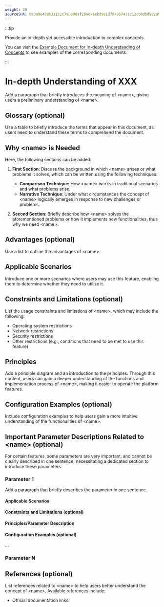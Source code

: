 ```yaml
---
weight: 20
sourceSHA: 0a0a9e48d631152c7a369daf2b667aebd961d794957431c12cb8dbd902a939f0
---
```


:::tip

Provide an in-depth yet accessible introduction to complex concepts. 

You can visit the [Example Document for In-depth Understanding of Concepts](https://product-doc-guide.alauda.cn/template/concept/insight_example.html) to see examples of the corresponding documents.

:::

# In-depth Understanding of XXX

Add a paragraph that briefly introduces the meaning of \<name>, giving users a preliminary understanding of \<name>.

## Glossary (optional)

Use a table to briefly introduce the terms that appear in this document, as users need to understand these terms to comprehend the document.

## Why \<name> is Needed

Here, the following sections can be added:

1. **First Section**: Discuss the background in which \<name> arises or what problems it solves, which can be written using the following techniques:

   - **Comparison Technique**: How \<name> works in traditional scenarios and what problems arise.
   - **Narrative Technique**: Under what circumstances the concept of \<name> logically emerges in response to new challenges or problems.

2. **Second Section**: Briefly describe how \<name> solves the aforementioned problems or how it implements new functionalities, thus why we need \<name>.

## Advantages (optional)

Use a list to outline the advantages of \<name>.

## Applicable Scenarios

Introduce one or more scenarios where users may use this feature, enabling them to determine whether they need to utilize it.

## Constraints and Limitations (optional)

List the usage constraints and limitations of \<name>, which may include the following:

- Operating system restrictions
- Network restrictions
- Security restrictions
- Other restrictions (e.g., conditions that need to be met to use this feature)

## Principles

Add a principle diagram and an introduction to the principles. Through this content, users can gain a deeper understanding of the functions and implementation process of \<name>, making it easier to operate the platform features.

## Configuration Examples (optional)

Include configuration examples to help users gain a more intuitive understanding of the functionalities of \<name>.

## Important Parameter Descriptions Related to \<name> (optional)

For certain features, some parameters are very important, and cannot be clearly described in one sentence, necessitating a dedicated section to introduce these parameters.

### Parameter 1

Add a paragraph that briefly describes the parameter in one sentence.

#### Applicable Scenarios

#### Constraints and Limitations (optional)

#### Principles/Parameter Description

#### Configuration Examples (optional)

...

### Parameter N

## References (optional)

List references related to \<name> to help users better understand the concept of \<name>. Available references include:

- Official documentation links
